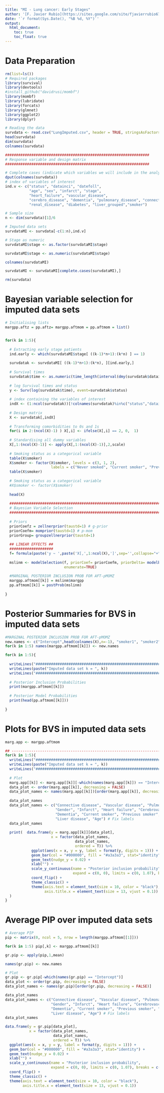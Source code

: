 ```yaml
---
title: "MI - Lung cancer: Early Stages"
author: '[F. Javier Rubio](https://sites.google.com/site/fjavierrubio67/), Danilo Alvares, Daniel Redondo-Sanchez and Miguel Angel Luque-Fernandez'
date: '`r format(Sys.Date(), "%B %d, %Y")`'
output:
  html_document:
    toc: true
    toc_float: true
---
```


# Data Preparation

```r
rm(list=ls())
# Required packages
library(survival)
library(devtools)
#install_github("davidrusi/mombf")
library(mombf)
library(lubridate)
library(forcats)
library(glmnet)
library(ggplot2)
library(dplyr)

# Reading the data
survdata <- read.csv("LungImputed.csv", header = TRUE, stringsAsFactors=FALSE)
head(survdata)
dim(survdata)
colnames(survdata)

##################################################################
# Response variable and design matrix
##################################################################

# Complete cases (indicate which variables we will include in the analysis only)
dput(colnames(survdata))
# index of variables of interest
ind.v <- c("status", "datainci", "datefoll", 
           "age", "sex", "infarct", "stage", 
           "heart_failure", "vascular_disease", 
           "cerebro_disease", "dementia", "pulmonary_disease", "connective_disease", 
           "renal_disease", "diabetes", "liver_grouped","smoker")

# Sample size
n <- dim(survdata)[1]/6

# Imputed data sets
survdataMI <- survdata[-c(1:n),ind.v]

# Stage as numeric
survdataMI$stage <- as.factor(survdataMI$stage)

survdataMI$stage <- as.numeric(survdataMI$stage)

colnames(survdataMI)

survdataMI <- survdataMI[complete.cases(survdataMI),]

rm(survdata)
```

# Bayesian variable selection for imputed data sets

```r
# Initialising lists
margpp.aftz = pp.aftz= margpp.aftmom = pp.aftmom = list()


for(k in 1:5){
  
  # Extracting early stage patients
  ind.early <- which(survdataMI$stage[ ((k-1)*n+1):(k*n) ] == 1)
  
  survdatak <- survdataMI[ ((k-1)*n+1):(k*n), ][ind.early,]
  
  # Survival times
  survdatak$time <- as.numeric(time_length(interval(dmy(survdatak$datainci), dmy(survdatak$datefoll)), "year"))
  
  # log Survival times and status
  y <- Surv(log(survdatak$time), event=survdatak$status)
  
  # index containing the variables of interest
  indX <- (1:ncol(survdatak))[!colnames(survdatak)%in%c("status","datainci","datefoll","time", "stage")] 
  
  # Design matrix
  X <- survdatak[,indX] 
  
  # Transforming comorbidities to 0s and 1s
  for(i in 2:(ncol(X)-1) ) X[,i] <- ifelse(X[,i] == 2, 0,  1) 
  
  # Standardising all dummy variables
  X[,1:(ncol(X)-1)] <- apply(X[,1:(ncol(X)-1)],2,scale) 
  
  # Smoking status as a categorical variable
  table(X$smoker)
  X$smoker <- factor(X$smoker, levels = c(3, 1, 2),
                     labels = c("Never smoked", "Current smoker", "Previous smoker"), ordered = T)
  table(X$smoker)
  
  # Smoking status as a categorical variable
  #X$smoker <- factor(X$smoker)
  
  head(X)
  
  #####################################################################
  # Bayesian Variable Selection
  #####################################################################
  
  # Priors
  priorCoefz = zellnerprior(taustd=1) # g-prior
  priorCoefm= momprior(taustd=1) # p-mom
  priorGroup= groupzellnerprior(taustd=1)
  
  ## LINEAR EFFECTS ##
  ####################
  f= formula(paste('y ~ ',paste('X[,',1:ncol(X),']',sep='',collapse="+"),sep=''))
  
  mslinm <- modelSelection(f, priorCoef= priorCoefm, priorDelta= modelbbprior(1,1), priorGroup=priorGroup, 
                           enumerate=TRUE)
  
  #MARGINAL POSTERIOR INCLUSION PROB FOR AFT-pMOMZ 
  margpp.aftmom[[k]] = mslinm$margpp
  pp.aftmom[[k]] = postProb(mslinm)
  
}
```

# Posterior Summaries for BVS in imputed data sets

```r

#MARGINAL POSTERIOR INCLUSION PROB FOR AFT-pMOMZ 
new.names <- c("Intercept",head(colnames(X),n=-1), "smoker1", "smoker2")
for(k in 1:5) names(margpp.aftmom[[k]]) <- new.names

for(k in 1:5){
  
  writeLines("##################################################################")
  writeLines(paste("Imputed data set k = ", k))
  writeLines("##################################################################")
  
  # Posterior Inclusion Probabilities
  print(margpp.aftmom[[k]])
  
  # Posterior Model Probabilities  
  print(head(pp.aftmom[[k]]))
  
}

```

# Plots for BVS in imputed data sets

```r

marg.app <- margpp.aftmom

## --------------------------------------------------------------------------------------------------------------------------------------
for(k in 1:5){
  writeLines("##################################################################")
  writeLines(paste("Imputed data set k = ", k))
  writeLines("##################################################################")
  
  # Plot
  marg.app[[k]] <- marg.app[[k]][-which(names(marg.app[[k]]) == "Intercept")]
  data_plot <- order(marg.app[[k]], decreasing = FALSE)
  data_plot_names <- names(marg.app[[k]])[order(marg.app[[k]], decreasing = FALSE)]
  
  data_plot_names
  data_plot_names <- c("Connective disease", "Vascular disease", "Pulmonary disease", "Diabetes",
                       "Gender", "Infarct", "Heart failure", "Cerebrovascular disease",
                       "Dementia", "Current smoker", "Previous smoker", "Renal disease",
                       "Liver disease", "Age") # Fix labels
  data_plot_names
  
  print(  data.frame(y = marg.app[[k]][data_plot],
                     x = factor(data_plot_names,
                                data_plot_names,
                                ordered = T)) %>% 
            ggplot(aes(x = x, y = y, label = format(y, digits = 1))) + 
            geom_bar(col = "#000000", fill = "#a3a3a3", stat="identity") +
            geom_text(nudge_y = 0.02) + 
            xlab("") +
            scale_y_continuous(name = "Posterior inclusion probability",
                               expand = c(0, 0), limits = c(0, 1.07), breaks = c(0:10)/10) + 
            coord_flip() +
            theme_classic() + 
            theme(axis.text = element_text(size = 10, color = "black"),
                  axis.title.x = element_text(size = 13, vjust = 0.1))
  )
}
```


# Average PIP over imputed data sets

```r

# Average PIP
pip <- matrix(0, ncol = 5, nrow = length(margpp.aftmom[[1]]))

for(k in 1:5) pip[,k] <- margpp.aftmom[[k]]

gr.pip <- apply(pip,1,mean)

names(gr.pip) <- new.names

# Plot
gr.pip <- gr.pip[-which(names(gr.pip) == "Intercept")]
data_plot <- order(gr.pip, decreasing = FALSE)
data_plot_names <- names(gr.pip)[order(gr.pip, decreasing = FALSE)]

data_plot_names
data_plot_names <- c("Connective disease", "Vascular disease", "Pulmonary disease", "Diabetes",
                     "Gender", "Infarct", "Heart failure", "Cerebrovascular disease",
                     "Dementia", "Current smoker", "Previous smoker", "Renal disease",
                     "Liver disease", "Age") # Fix labels
data_plot_names

data.frame(y = gr.pip[data_plot],
           x = factor(data_plot_names,
                      data_plot_names,
                      ordered = T)) %>% 
  ggplot(aes(x = x, y = y, label = format(y, digits = 1))) + 
  geom_bar(col = "#000000", fill = "#a3a3a3", stat="identity") +
  geom_text(nudge_y = 0.02) + 
  xlab("") +
  scale_y_continuous(name = "Posterior inclusion probability",
                     expand = c(0, 0), limits = c(0, 1.07), breaks = c(0:10)/10) + 
  coord_flip() +
  theme_classic() + 
  theme(axis.text = element_text(size = 10, color = "black"),
        axis.title.x = element_text(size = 13, vjust = 0.1))
```